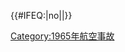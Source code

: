 {{航空事故
| year = 1965
| col1 =
* 2月6日：'''[[智利國家航空107號班機空難|智利國家航空107號班機]]''' 
* 2月8日：'''[[東方航空663號班機空難|東方航空663號班機]]'''
* 4月14日：[[英國聯合航空1030X號班機空難|英國聯合航空1030X號班機]]
* 5月5日：[[西班牙國家航空401號班機空難|西班牙國家航空401號班機]]
* 5月20日：'''[[巴基斯坦國際航空705號班機空難|巴基斯坦國際航空705號班機]]†'''
* 7月1日：[[美國大陸航空12號班機事故|美國大陸航空12號班機]]
| col2 = 
* 7月6日：[[1965年小巴爾頓海斯汀運輸機墜機事件|海斯汀運輸機空難]]
* 7月8日：'''[[加拿大太平洋航空21號班機空難|加拿大太平洋航空21號班機]]'''
* 7月10日：[[1965年空路航空阿弗羅748型墜機事件|空路航空阿弗羅748型]]
* 8月16日：[[聯合航空389號班機空難|聯合航空389號班機]]
* 8月24日：'''[[美軍運輸機墜海事故 (香港)|美國海軍陸戰隊C-130運輸機]]'''
* 9月17日：[[泛美航空292號班機空難|泛美航空292號班機]]
| col3 = 
* 9月19日：[[古吉拉特比奇飛機擊落事件]]
* 11月8日：'''[[美國航空383號班機空難|美國航空383號班機]]'''
* 11月11日：[[聯合航空227號班機空難|聯合航空227號班機]]
* 12月4日：[[1965年迦密空中相撞事件|迦密撞機事件]]
* 12月5日：[[1965年菲律賓海A-4攻擊機事故|菲律賓海A-4攻擊機]]
}}<includeonly>{{#IFEQ:{{{cat}}}|no||[[Category:1965年航空事故]]}}</includeonly><noinclude>{{Documentation}}</noinclude>